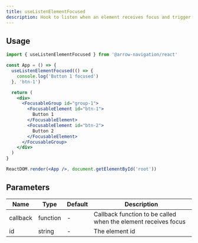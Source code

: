 ```yaml
---
title: useListenElementFocused
description: Hook to listen when an element receives focus and trigger a callback function.
---
```


## Usage

```jsx
import { useListenElementFocused } from '@arrow-navigation/react'

const App = () => {
  useListenElementFocused(() => {
    console.log('Button 1 focused')
  }, 'btn-1')

  return (
    <div>
      <FocusableGroup id="group-1">
        <FocusableElement id="btn-1">
          Button 1
        </FocusableElement>
        <FocusableElement id="btn-2">
          Button 2
        </FocusableElement>
      </FocusableGroup>
    </div>
  )
}

ReactDOM.render(<App />, document.getElementById('root'))
```

## Parameters

| Name | Type | Default | Description |
| --- | --- | --- | --- |
| callback | function | - | Callback function to be called when the element receives focus |
| id | string | - | The element id |

